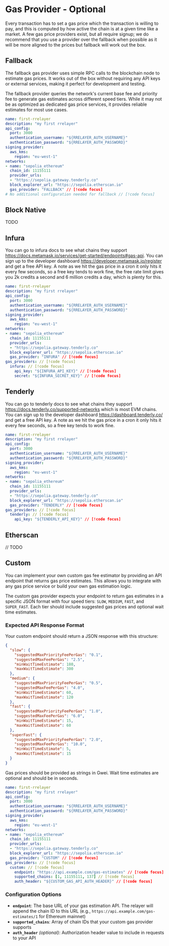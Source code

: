 # Gas Provider - Optional

Every transaction has to set a gas price which the transaction is willing to pay, and this is computed by how active the
chain is at a given time like a market. A few gas price providers exist, but all require signup; we do recommend
that you use a provider over the fallback when possible as it will be more aligned to the prices but fallback will work
out the box.

## Fallback

The fallback gas provider uses simple RPC calls to the blockchain node to estimate gas prices. It works out of the box
without requiring any API keys or external services, making it perfect for development and testing.

The fallback provider queries the network's current base fee and priority fee to generate gas estimates across
different speed tiers. While it may not be as optimized as dedicated gas price services, it provides reliable estimates for most use cases.

```yaml [rrelayer.yaml]
name: first-rrelayer
description: "my first rrelayer"
api_config:
  port: 3000
  authentication_username: "${RRELAYER_AUTH_USERNAME}"
  authentication_password: "${RRELAYER_AUTH_PASSWORD}"
signing_provider:
  aws_kms:
    region: "eu-west-1"
networks:
- name: "sepolia_ethereum"
  chain_id: 11155111
  provider_urls:
  - "https://sepolia.gateway.tenderly.co"
  block_explorer_url: "https://sepolia.etherscan.io"
  gas_provider: "FALLBACK" // [!code focus]
# No additional configuration needed for fallback // [!code focus]
```

## Block Native

TODO

## Infura

You can go to infura docs to see what chains they support https://docs.metamask.io/services/get-started/endpoints#gas-api.
You can sign up to the developer dashboard https://developer.metamask.io/register and get a free API key.
A note as we hit the gas price in a cron it only hits it every few seconds, so a free key tends to work fine,
the free rate limit gives you 2k credits a second and 6 million credits a day, which is plenty for this.

```yaml [rrelayer.yaml]
name: first-rrelayer
description: "my first rrelayer"
api_config:
  port: 3000
  authentication_username: "${RRELAYER_AUTH_USERNAME}"
  authentication_password: "${RRELAYER_AUTH_PASSWORD}"
signing_provider:
  aws_kms:
    region: "eu-west-1"
networks:
- name: "sepolia_ethereum"
  chain_id: 11155111
  provider_urls:
  - "https://sepolia.gateway.tenderly.co"
  block_explorer_url: "https://sepolia.etherscan.io"
  gas_provider: "INFURA" // [!code focus]
gas_providers: // [!code focus]
  infura: // [!code focus]
    api_key: "${INFURA_API_KEY}" // [!code focus]
    secret: "${INFURA_SECRET_KEY}" // [!code focus]
```

## Tenderly

You can go to tenderly docs to see what chains they support https://docs.tenderly.co/supported-networks which is most EVM chains.
You can sign up to the developer dashboard https://dashboard.tenderly.co/ and get a free API key.
A note as we hit the gas price in a cron it only hits it every few seconds, so a free key tends to work fine.

```yaml [rrelayer.yaml]
name: first-rrelayer
description: "my first rrelayer"
api_config:
  port: 3000
  authentication_username: "${RRELAYER_AUTH_USERNAME}"
  authentication_password: "${RRELAYER_AUTH_PASSWORD}"
signing_provider:
  aws_kms:
    region: "eu-west-1"
networks:
- name: "sepolia_ethereum"
  chain_id: 11155111
  provider_urls:
  - "https://sepolia.gateway.tenderly.co"
  block_explorer_url: "https://sepolia.etherscan.io"
  gas_provider: "TENDERLY" // [!code focus]
gas_providers: // [!code focus]
  tenderly: // [!code focus]
    api_key: "${TENDERLY_API_KEY}" // [!code focus]
```

## Etherscan

// TODO

## Custom

You can implement your own custom gas fee estimator by providing an API endpoint that returns gas price estimates.
This allows you to integrate with any gas price service or build your own gas estimation logic.

The custom gas provider expects your endpoint to return gas estimates in a specific JSON format with
four speed tiers: `SLOW`, `MEDIUM`, `FAST`, and `SUPER_FAST`. Each tier should include suggested gas prices and optional wait time estimates.

### Expected API Response Format

Your custom endpoint should return a JSON response with this structure:

```json
{
  "slow": {
    "suggestedMaxPriorityFeePerGas": "0.1",
    "suggestedMaxFeePerGas": "2.5",
    "minWaitTimeEstimate": 180,
    "maxWaitTimeEstimate": 300
  },
  "medium": {
    "suggestedMaxPriorityFeePerGas": "0.5",
    "suggestedMaxFeePerGas": "4.0",
    "minWaitTimeEstimate": 60,
    "maxWaitTimeEstimate": 120
  },
  "fast": {
    "suggestedMaxPriorityFeePerGas": "1.0",
    "suggestedMaxFeePerGas": "6.0",
    "minWaitTimeEstimate": 15,
    "maxWaitTimeEstimate": 60
  },
  "superFast": {
    "suggestedMaxPriorityFeePerGas": "2.0",
    "suggestedMaxFeePerGas": "10.0",
    "minWaitTimeEstimate": 5,
    "maxWaitTimeEstimate": 15
  }
}
```

Gas prices should be provided as strings in Gwei. Wait time estimates are optional and should be in seconds.

```yaml [rrelayer.yaml]
name: first-rrelayer
description: "my first rrelayer"
api_config:
  port: 3000
  authentication_username: "${RRELAYER_AUTH_USERNAME}"
  authentication_password: "${RRELAYER_AUTH_PASSWORD}"
signing_provider:
  aws_kms:
    region: "eu-west-1"
networks:
- name: "sepolia_ethereum"
  chain_id: 11155111
  provider_urls:
  - "https://sepolia.gateway.tenderly.co"
  block_explorer_url: "https://sepolia.etherscan.io"
  gas_provider: "CUSTOM" // [!code focus]
gas_providers: // [!code focus]
  custom: // [!code focus]
    endpoint: "https://api.example.com/gas-estimates" // [!code focus]
    supported_chains: [1, 11155111, 137] // [!code focus]
    auth_header: "${CUSTOM_GAS_API_AUTH_HEADER}" // [!code focus]
```

### Configuration Options

- **`endpoint`**: The base URL of your gas estimation API. The relayer will append the chain ID to this URL (e.g., `https://api.example.com/gas-estimates/1` for Ethereum mainnet)
- **`supported_chains`**: Array of chain IDs that your custom gas provider supports
- **`auth_header`** *(optional)*: Authorization header value to include in requests to your API